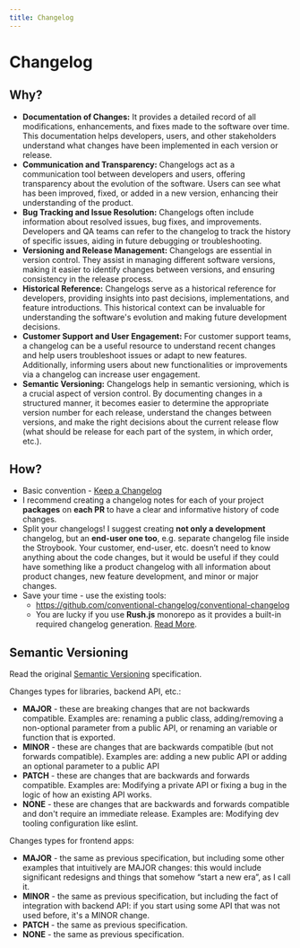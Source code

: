 ```yaml
---
title: Changelog
---
```


# Changelog

## Why?

- **Documentation of Changes:** It provides a detailed record of all modifications, enhancements, and fixes made to the software over time. This documentation helps developers, users, and other stakeholders understand what changes have been implemented in each version or release.
- **Communication and Transparency:** Changelogs act as a communication tool between developers and users, offering transparency about the evolution of the software. Users can see what has been improved, fixed, or added in a new version, enhancing their understanding of the product.
- **Bug Tracking and Issue Resolution:** Changelogs often include information about resolved issues, bug fixes, and improvements. Developers and QA teams can refer to the changelog to track the history of specific issues, aiding in future debugging or troubleshooting.
- **Versioning and Release Management:** Changelogs are essential in version control. They assist in managing different software versions, making it easier to identify changes between versions, and ensuring consistency in the release process.
- **Historical Reference:** Changelogs serve as a historical reference for developers, providing insights into past decisions, implementations, and feature introductions. This historical context can be invaluable for understanding the software's evolution and making future development decisions.
- **Customer Support and User Engagement:** For customer support teams, a changelog can be a useful resource to understand recent changes and help users troubleshoot issues or adapt to new features. Additionally, informing users about new functionalities or improvements via a changelog can increase user engagement.
- **Semantic Versioning:** Changelogs help in semantic versioning, which is a crucial aspect of version control. By documenting changes in a structured manner, it becomes easier to determine the appropriate version number for each release, understand the changes between versions, and make the right decisions about the current release flow (what should be release for each part of the system, in which order, etc.).

## How?

- Basic convention - [Keep a Changelog](https://keepachangelog.com/en/1.0.0/)
- I recommend creating a changelog notes for each of your project **packages** on **each PR** to have a clear and informative history of code changes.
- Split your changelogs! I suggest creating **not only a development** changelog, but an **end-user one too**, e.g. separate changelog file inside the Stroybook. Your customer, end-user, etc. doesn’t need to know anything about the code changes, but it would be useful if they could have something like a product changelog with all information about product changes, new feature development, and minor or major changes.
- Save your time - use the existing tools:
    - https://github.com/conventional-changelog/conventional-changelog
    - You are lucky if you use **Rush.js** monorepo as it provides a built-in required changelog generation. [Read More](https://rushjs.io/pages/best_practices/change_logs/).

## Semantic Versioning

Read the original [Semantic Versioning](https://semver.org/) specification.

Changes types for libraries, backend API, etc.:

- **MAJOR** - these are breaking changes that are not backwards
compatible. Examples are: renaming a public class, adding/removing a
non-optional parameter from a public API, or renaming an variable or function
that is exported. 
- **MINOR** - these are changes that are backwards compatible
(but not forwards compatible). Examples are: adding a new public API or
adding an optional parameter to a public API 
- **PATCH** - these are changes that
are backwards and forwards compatible. Examples are: Modifying a private API
or fixing a bug in the logic of how an existing API works. 
- **NONE** - these are changes that are backwards and forwards compatible and don't require an
immediate release. Examples are: Modifying dev tooling configuration like
eslint. 

Changes types for frontend apps:

- **MAJOR** - the same as previous specification, but including some other examples
that intuitively are MAJOR changes: this would include significant redesigns and 
things that somehow “start a new era”, as I call it.
- **MINOR** - the same as previous specification, but including the fact of
integration with backend API: if you start using some API that was not used before, it's a MINOR change.
- **PATCH** - the same as previous specification.
- **NONE** - the same as previous specification.